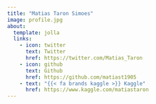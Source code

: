 ```yaml
---
title: "Matias Taron Simoes"
image: profile.jpg
about:
  template: jolla
  links:
    - icon: twitter
      text: Twitter
      href: https://twitter.com/Matias_Taron
    - icon: github
      text: Github
      href: https://github.com/matiast1905
    - text: "{{< fa brands kaggle >}} Kaggle"
      href: https://www.kaggle.com/matiastaron
---
```


